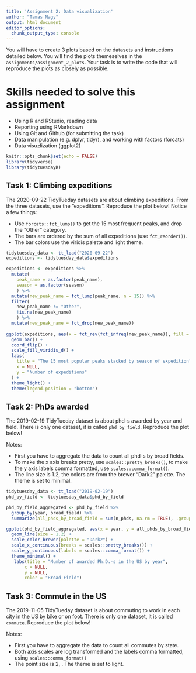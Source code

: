 ```yaml
---
title: 'Assignment 2: Data visualization'
author: "Tamas Nagy"
output: html_document
editor_options: 
  chunk_output_type: console
---
```


You will have to create 3 plots based on the datasets and instructions detailed below. You will find the plots themeselves in the `assignments/assignment_2_plots`. Your task is to write the code that will reproduce the plots as closely as possible.

# Skills needed to solve this assignment

-   Using R and RStudio, reading data
-   Reporting using RMarkdown
-   Using Git and Github (for submitting the task)
-   Data manipulation (e.g. dplyr, tidyr), and working with factors (forcats)
-   Data visuzlization (ggplot2)

```r
knitr::opts_chunk$set(echo = FALSE)
library(tidyverse)
library(tidytuesdayR)
```

## Task 1: Climbing expeditions

The 2020-09-22 TidyTueday datasets are about climbing expeditions. From the three datasets, use the "expeditions". Reproduce the plot below! Notice a few things:

-   Use `forcats::fct_lump()` to get the 15 most frequent peaks, and drop the "Other" category.
-   The bars are ordered by the sum of all expeditions (use `fct_reorder()`).
-   The bar colors use the viridis palette and light theme.

```r
tidytuesday_data <- tt_load("2020-09-22")
expeditions <- tidytuesday_data$expeditions

expeditions <- expeditions %>%
  mutate(
    peak_name = as.factor(peak_name),
    season = as.factor(season)
    ) %>%
  mutate(new_peak_name = fct_lump(peak_name, n = 15)) %>%
  filter(
    new_peak_name != "Other",
    !is.na(new_peak_name)
    ) %>%
  mutate(new_peak_name = fct_drop(new_peak_name))
  
ggplot(expeditions, aes(x = fct_rev(fct_infreq(new_peak_name)), fill = season)) +
  geom_bar() +
  coord_flip() +
  scale_fill_viridis_d() +
  labs(
    title = "The 15 most popular peaks stacked by season of expedition",
    x = NULL,
    y = "Number of expeditions"
  ) +
  theme_light() +
  theme(legend.position = "bottom")
```

## Task 2: PhDs awarded

The 2019-02-19 TidyTueday dataset is about phd-s awarded by year and field. There is only one dataset, it is called `phd_by_field`. Reproduce the plot below!

Notes:

-   First you have to aggregate the data to count all phd-s by broad fields.
-   To make the x axis breaks pretty, use `scales::pretty_breaks()`, to make the y axis labels comma formatted, use `scales::comma_format()`.
-   The line size is 1.2, the colors are from the brewer "Dark2" palette. The theme is set to minimal.

```r
tidytuesday_data <- tt_load("2019-02-19")
phd_by_field <- tidytuesday_data$phd_by_field

phd_by_field_aggregated <- phd_by_field %>%
  group_by(year, broad_field) %>%
  summarize(all_phds_by_broad_field = sum(n_phds, na.rm = TRUE), .groups = "drop")

ggplot(phd_by_field_aggregated, aes(x = year, y = all_phds_by_broad_field, color = broad_field, group = broad_field)) +
  geom_line(size = 1.2) +
  scale_color_brewer(palette = "Dark2") +
  scale_x_continuous(breaks = scales::pretty_breaks()) +
  scale_y_continuous(labels = scales::comma_format()) +
  theme_minimal() +
   labs(title = "Number of awarded Ph.D.-s in the US by year",
       x = NULL,
       y = NULL,
       color = "Broad Field")
```

## Task 3: Commute in the US

The 2019-11-05 TidyTueday dataset is about commuting to work in each city in the US by bike or on foot. There is only one dataset, it is called `commute`. Reproduce the plot below!

Notes:

-   First you have to aggregate the data to count all commutes by state.
-   Both axis scales are log transformed and the labels comma formatted, using `scales::comma_format()`
-   The point size is 2, . The theme is set to light.

```r

```
